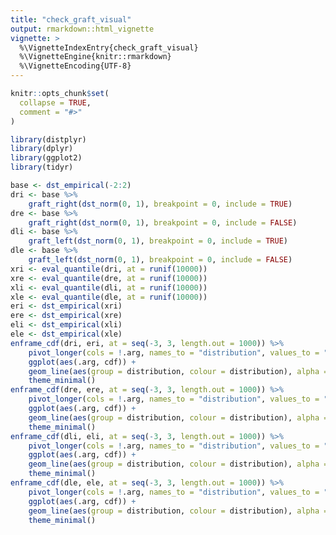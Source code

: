 ```yaml
---
title: "check_graft_visual"
output: rmarkdown::html_vignette
vignette: >
  %\VignetteIndexEntry{check_graft_visual}
  %\VignetteEngine{knitr::rmarkdown}
  %\VignetteEncoding{UTF-8}
---
```


```r
knitr::opts_chunk$set(
  collapse = TRUE,
  comment = "#>"
)
```

```r
library(distplyr)
library(dplyr)
library(ggplot2)
library(tidyr)
```

```r
base <- dst_empirical(-2:2)
dri <- base %>%
	graft_right(dst_norm(0, 1), breakpoint = 0, include = TRUE)
dre <- base %>%
	graft_right(dst_norm(0, 1), breakpoint = 0, include = FALSE)
dli <- base %>%
	graft_left(dst_norm(0, 1), breakpoint = 0, include = TRUE)
dle <- base %>%
	graft_left(dst_norm(0, 1), breakpoint = 0, include = FALSE)
xri <- eval_quantile(dri, at = runif(10000))
xre <- eval_quantile(dre, at = runif(10000))
xli <- eval_quantile(dli, at = runif(10000))
xle <- eval_quantile(dle, at = runif(10000))
eri <- dst_empirical(xri)
ere <- dst_empirical(xre)
eli <- dst_empirical(xli)
ele <- dst_empirical(xle)
enframe_cdf(dri, eri, at = seq(-3, 3, length.out = 1000)) %>%
	pivot_longer(cols = !.arg, names_to = "distribution", values_to = "cdf") %>%
	ggplot(aes(.arg, cdf)) +
	geom_line(aes(group = distribution, colour = distribution), alpha = 0.5) +
	theme_minimal()
enframe_cdf(dre, ere, at = seq(-3, 3, length.out = 1000)) %>%
	pivot_longer(cols = !.arg, names_to = "distribution", values_to = "cdf") %>%
	ggplot(aes(.arg, cdf)) +
	geom_line(aes(group = distribution, colour = distribution), alpha = 0.5) +
	theme_minimal()
enframe_cdf(dli, eli, at = seq(-3, 3, length.out = 1000)) %>%
	pivot_longer(cols = !.arg, names_to = "distribution", values_to = "cdf") %>%
	ggplot(aes(.arg, cdf)) +
	geom_line(aes(group = distribution, colour = distribution), alpha = 0.5) +
	theme_minimal()
enframe_cdf(dle, ele, at = seq(-3, 3, length.out = 1000)) %>%
	pivot_longer(cols = !.arg, names_to = "distribution", values_to = "cdf") %>%
	ggplot(aes(.arg, cdf)) +
	geom_line(aes(group = distribution, colour = distribution), alpha = 0.5) +
	theme_minimal()
```

